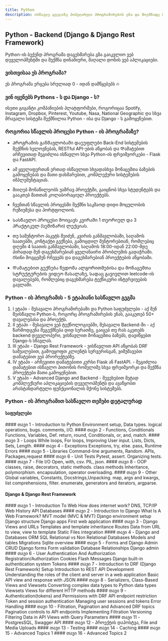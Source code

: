 ```yaml
---
title: Python
description: ისწავლე ყველაზე პოპულარული პროგრამირების ენა და მოემზადე მომავლისთვის 🔥🐍
---
```


## Python - Backend (Django & Django Rest Framework)

Python-ის ბექენდ პროგრამა დაგეხმარება გზა გაიკვლიო ვებ დეველოპმენტში და შექმნა დინამიური, მაღალი დონის ვებ აპლიკაციები. 

### ვისთვისაა ეს პროგრამა?
ეს პროგრამა ერგება სრულიად 0 - იდან დამწყებებს 🔥

### ვინ იყენებს Pythons - ს და Django - ს?
ისეთი გიგანტი კომპანიების პლატფორმები, როგორიცაა Spotify, Instagram, Dropbox, Pinterest, Youtube, Nasa, National Geographic და სხვა მრავალი სისტემა შექმნილია Python - ისა და Django - ს გამოყენებით.

### როგორია სწავლის პროცესი Python - ის პროგრამაზე?
- Პროგრამის განმავლობაში დაეუფლები Back-End სისტემების შექმნის ხელოვნებას, RESTful API-ების აწყობას და Დამატებით არჩევითად შეგიძლია ისწავლო სხვა Python-ის ფრეიმვორკები - Flask და FastAPI. 
- ამ ყველაფერთან ერთად ისწავლით სხვადასხვა მონაცემთა ბაზების გამოყენებას და მათი დახმარებით, კომპლექური სისტემების იმპლემენტაციას. 
- მიიღებ მონაწილეობს უამრავ პროექტში, გაიცნობ სხვა სტუდენტებს და გააკთებ მათთან კოლაბორაციულ პროექტებს.
- ჩვენთან სწავლის პროცესში შექმნი საკმაოდ დიდი მოცულობის რეზიუმესა და პორტფოლიოს.


- Სასწავლო პროცესი მოიცავს კვირაში 1 თეორიულ და 3 პრაქტიკულ (სემინარი) ლექციას.
- თუ სამენტორო პაკეტს შეიძენ,  კვირის განმავლობაში, საღამოს საათებში, კონტაქტი გექნება, გამოცდილ მენტორებთან, რომლებიც დღეში 4 საათის განმავლობაში, საღამოს 18:00-იდან 22:00-მდე პირადად შენ დაგეხმარებიან ყველანაირი პრობლემის გადაჭრაში. Ისინი მოგცემენ რჩევებს და დაგეხმარებიან პროექტების აწყობაში.
- Დამატებით გექნება წვდომა ალგორითმებისა და მონაცემთა სტრუქტურების ვიდეო მასალაზე, სადაც გავივლით leetcode-ის დავალებებს, რომლებიც დაგეხმარება ტექნიკური ინტერვიუების გავლაში.

### Python - ის პროგრამის - 5 ეტაპიანი სასწავლო გეგმა
1. I ეტაპი - შესავალი პროგრამირებაში და Python საფუძვლები - აქ შენ შეისწავლი Python-ს, როგორც პროგრამირების ენას, გააკეთებ 50+ დავალებასა და პროექტს.
1. II ეტაპი - შესავალი ვებ ტექნოლოგიებში, შესავალი Backend-ში - აქ წარმოდგენა შეგექმნება დიდ სურათზე, გაიგებ თუ რას აკეთებს backend დეველოპერი, ვისწავლით მონაცემთა ბაზებს, დავიწყებთ Django-ს სწავლას.
1. III ეტაპი - Django Rest Framework - ვისწავლით API აწყობას DRF საშუალებით, გამოვყოფთ კლიენტს სერვერისგან, ვიმუშავებთ დამატებით ვებ პრორექტებზე.
1. IV ეტაპი - არჩევითი დამატებითი კურსი Flask ან FastAPI. - შეგიძლია დამატებით ისწავლო პითონის რომელიმე სხვა ფრეიმვორკი და შექმნა პროექტები მათი გამოყენებით.
1. V ეტაპი - Advanced Django and Backend - შევეხებით მეტად კომპლექსური აპლიკაციების დეველოპმენტს და ავაწყობთ არასტანდარტული ფუნქციონალის მქონე სისტემებს.


### Python - ის პროგრამით სასწავლო თემები დეტალურად

#### საფუძვლები
<div className="grid sm:grid-cols-2 gap-4 mt-6">

<Card>
#### თავი 1 - Introduction to Python
Environment setup, Data types.
logical operations, bugs.
comments, I/O.
</Card>

<Card>
#### თავი 2 - Functions, Conditionals
Functions, Variables, Def.
return, round, Conditionals, or, and, match.
</Card>

<Card>
#### თავი 3 - Loops
While loops, For loops, Improving User input.
Lists, Dicts, Sets, Length.
</Card>

<Card>
#### თავი 4 - Exceptions
Exceptions, try, else.
pass, Runtime Errors
</Card>

<Card>
#### თავი 5 - Libraries
Command-line arguments, Random.
APIs, Packages,request
</Card>

<Card>
#### თავი 6 - Unit Tests
Pytest, assert.
Organizing tests.
</Card>

<Card>
#### თავი 7 - File I/O
Open, with, csv.
PIL, json.
</Card>

<Card>
#### თავი 8 - OOP
classes, raise, decorators, static methods.
class methods Inheritance, polymorphism.
encapsulation, operator overloading.
</Card>

<Card>
#### თავი 9 - Other
Global variables, Constants, Docstrings,Unpacking.
map, args and kwargs, list comprehensions, filter.
enumerate, generators and iterators, argparse.
</Card>

</div>

#### Django & Django Rest Framework

<div className="grid sm:grid-cols-2 gap-4 mt-6">

<Card>
#### თავი 1 - Introduction To Web
How does internet work?
DNS, TCP/IP
Web History
API
Databases
</Card>

<Card>
#### თავი 2 - Introduction to Django
What Is A Web Framework?
MVT model (MVC & MVT)
Django environment setup
Django structure
Django apps
First web application
</Card>

<Card>
#### თავი 3 - Django Views and URLs
Templates and template inheritance
Routes
Data from URL to view, view to template
Static Files integration
</Card>

<Card>
#### თავი 4 - Django and Databases
ORM
SQL
Relational vs Non Relational Databases
Models and tables
Migrations
Sqlite overview
</Card>

<Card>
#### თავი 5 - Forms and Django Admin
CRUD
Django forms
Form validation
Database Relationships
Django admin
</Card>

<Card>
#### თავი 6 - User Authentication And Authorization
Registration/Authorization
Cookies
Flash Messages
Django built-in authentication system
Tokens
</Card>

<Card>
#### თავი 7 - Introduction to DRF (Django Rest Framework)
Setup
Introduction to REST
API Development
Understanding the roles of the client and server in a web application
Basic API view and response with JSON
</Card>

<Card>
#### თავი 8 - Serializers, Class-Based
Views and Viewsets
Converting complex data types to Python data types
Viewsets
Views for different HTTP methods
</Card>

<Card>
#### თავი 9 - Authentication(tokens) and Permissions with DRF
API endpoint restriction
Token and session authentication
Managing user sessions and tokens
Error Handling
</Card>

<Card>
#### თავი 10 - Filtration, Pagination and Advanced DRF topics
Pagination controls to API endpoints
Implementing Filtration
Versioning
Filtering Data in API Views with Query Parameters
</Card>

<Card>
#### თავი 11 - PostgresSQL, Swagger API
</Card>

<Card>
#### თავი 12 - პროექტის დაჰოსტვა, File and Media Uploads
</Card>

<Card>
#### თავი 13 - Testing
</Card>

<Card>
#### თავი 14 - Caching
</Card>

<Card>
#### თავი 15 - Advanced Topics 1
</Card>

<Card>
#### თავი 16 - Advanced Topics 2
</Card>

</div>
